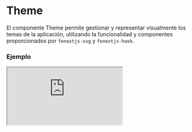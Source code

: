 # Theme

El componente Theme permite gestionar y representar visualmente los temas de la aplicación, utilizando la funcionalidad y componentes proporcionados por `fenextjs-svg` y `fenextjs-hook`.


### Ejemplo

<Iframe
  minHeightIframe="30dvh"
  src="https://fenextjs-component-storybook.vercel.app/iframe.html?args=&id=theme-theme--index&viewMode=story"
/>

### Importación

Para importar el componente Theme, se puede hacer desde fenextjs

```tsx copy
import { Theme } from "fenextjs";
```

### Parámetros

| Parámetro     | Tipo   | Requerido | Default | Descripcion                                               |
| ------------- | ------ | --------- | ------- | --------------------------------------------------------- |
| className     | string | no        | ''      | Clase CSS para personalizar el contenedor del componente. |
| classNameItem | string | no        | ''      | Clase CSS para los elementos dentro del componente.       |

### **NOTA**

Fenextjs usa por defecto el `Tema Automático del Navegador`. En caso de que quieras deshabilitar esta funcionalidad sin usar el componente `Theme`, puedes agregar esta propiedad: `fenext-prefers-color-scheme-disabled` en cualquier etiqueta de HTML.

```tsx copy
<body fenext-prefers-color-scheme-disabled>
    contenido
</body>

//O

<body>
    contenido
    <div fenext-prefers-color-scheme-disabled/>
</body>

```

### Storybook

Para ver el storybook del componente lo puede hacer con este [link](https://fenextjs-component-storybook.vercel.app/?path=/story/theme-theme--index)

### Usos

- Básico

```tsx copy
<Theme />
```

- Con clases personalizadas

```tsx copy
<Theme className="custom-theme" classNameItem="custom-theme-item" />
```
